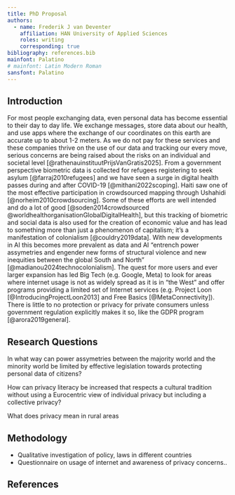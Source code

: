 ```yaml
---
title: PhD Proposal
authors:
  - name: Frederik J van Deventer
    affiliation: HAN University of Applied Sciences
    roles: writing
    corresponding: true
bibliography: references.bib
mainfont: Palatino
# mainfont: Latin Modern Roman
sansfont: Palatino
---
```


## Introduction

For most people exchanging data, even personal data has become essential to their day to day life. We exchange messages, store data about our health, and use apps where the exchange of our coordinates on this earth are accurate up to about 1-2 meters. As we do not pay for these services and these companies thrive on the use of our data and tracking our every move, serious concerns are being raised about the risks on an individual and societal level [@rathenauinstituutPrijsVanGratis2025]. From a government perspective biometric data is collected for refugees registering to seek asylum [@farraj2010refugees] and we have seen a surge in digital health passes during and after COVID-19 [@mithani2022scoping]. Haiti saw one of the most effective participation in crowdsourced mapping through Ushahidi [@norheim2010crowdsourcing]. Some of these efforts are well intended and do a lot of good [@soden2014crowdsourced @worldhealthorganisationGlobalDigitalHealth], but this tracking of biometric and social data is also used for the creation of economic value and has lead to something more than just a phenomenon of capitalism; it's a manifestation of colonialism [@couldry2019data]. With new developments in AI this becomes more prevalent as data and AI "entrench power assymetries and engender new forms of structural violence and new inequities between the global South and North" [@madianou2024technocolonialism]. The quest for more users and ever larger expansion has led Big Tech (e.g. Google, Meta) to look for areas where internet usage is not as widely spread as it is in "the West" and offer programs providing a limited set of Internet services (e.g. Project Loon [@IntroducingProjectLoon2013] and Free Basics [@MetaConnectivity]). There is little to no protection or privacy for private consumers unless government regulation explicitly makes it so, like the GDPR program [@arora2019general].

<!-- Third parties are becoming an integral part of government policy to deal with the process of data collection and analysis [@johnson2023owns]. -->
<!-- 
> Most countries outside the West have lax or no privacy laws (Taylor, Floridi, and van der Sloot 2016). Brazil passed its first privacy laws in 2014, while India passed some in 2017. - [@arora2019general]

__governance__ __legislation__ -->

## Research Questions

In what way can power assymetries between the majority world and the minority world be limited by effective legislation towards protecting personal data of citizens?

How can privacy literacy be increased that respects a cultural tradition without using a Eurocentric view of individual privacy but including a collective privacy?

What does privacy mean in rural areas


## Methodology

- Qualitative investigation of policy, laws in different countries
- Questionnaire on usage of internet and awareness of privacy concerns..


## References
